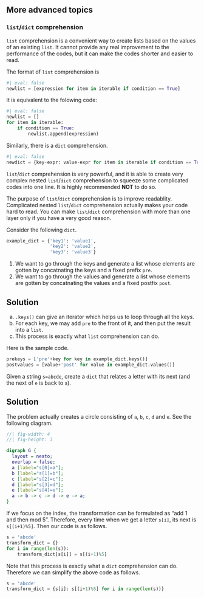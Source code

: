 ## More advanced topics

### `list`/`dict` comprehension
`list` comprehension is a convenient way to create lists based on the values of an existing `list`. It cannot provide any real improvement to the performance of the codes, but it can make the codes shorter and easier to read.

The format of `list` comprehension is
```python
#| eval: false
newlist = [expression for item in iterable if condition == True]
```
It is equivalent to the folowing code:

```python
#| eval: false
newlist = []
for item in iterable:
    if condition == True:
        newlist.append(expression)
```

Similarly, there is a `dict` comprehension.

```python
#| eval: false
newdict = {key-expr: value-expr for item in iterable if condition == True}
```


::: {.callout-caution}
`list`/`dict` comprehension is very powerful, and it is able to create very complex nested `list`/`dict` comprehension to squeeze some complicated codes into one line. It is highly recommended **NOT** to do so. 

The purpose of `list`/`dict` comprehension is to improve readablity. Complicated nested `list`/`dict` comprehension actually makes your code hard to read. You can make `list`/`dict` comprehension with more than one layer only if you have a very good reason.
:::



::: {#exm-}
Consider the following `dict`.

```python
example_dict = {'key1': 'value1',
                'key2': 'value2',
                'key3': 'value3'}
```

1. We want to go through the keys and generate a list whose elements are gotten by concatnating the keys and a fixed prefix `pre`. 
2. We want to go through the values and generate a list whose elements are gotten by concatnating the values and a fixed postfix `post`. 


::: {.callout-note collapse="true"}
## Solution

a. `.keys()` can give an iterator which helps us to loop through all the keys.
b. For each key, we may add `pre` to the front of it, and then put the result into a `list`.
c. This process is exactly what `list` comprehension can do.

Here is the sample code.

```python
prekeys = ['pre'+key for key in example_dict.keys()]
postvalues = [value+'post' for value in example_dict.values()]
```

:::


:::

::: {#exm-}
Given a string `s=abcde`, create a `dict` that relates a letter with its next (and the next of `e` is back to `a`).

::: {.callout-note collapse="true"}
## Solution
The problem actually creates a circle consisting of `a`, `b`, `c`, `d` and `e`. See the following diagram.  

```dot
//| fig-width: 4
//| fig-height: 3

digraph G {
  layout = neato;
  overlap = false;
  a [label="s[0]=a"];
  b [label="s[1]=b"];
  c [label="s[2]=c"];
  d [label="s[3]=d"];
  e [label="s[4]=e"];
  a -> b -> c -> d -> e -> a;
}
```
If we focus on the index, the transformation can be formulated as "add 1 and then mod 5". Therefore, every time when we get a letter `s[i]`, its next is `s[(i+1)%5]`. Then our code is as follows.

```python
s = 'abcde'
transform_dict = {}
for i in range(len(s)):
    transform_dict[s[i]] = s[(i+1)%5]
```

Note that this process is exactly what a `dict` comprehension can do. Therefore we can simplify the above code as follows.

```python
s = 'abcde'
transform_dict = {s[i]: s[(i+1)%5] for i in range(len(s))}
```

:::
:::







